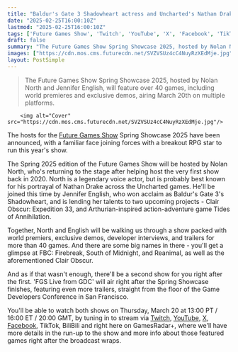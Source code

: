 ```yaml
---
title: "Baldur's Gate 3 Shadowheart actress and Uncharted's Nathan Drake join forces to host the next Future Games Show"
date: "2025-02-25T16:00:10Z"
lastmod: "2025-02-25T16:00:10Z"
tags: ['Future Games Show', 'Twitch', 'YouTube', 'X', 'Facebook', 'TikTok', 'Bilibili', 'Nolan North', 'Jennifer English', 'Uncharted', "Baldur's Gate 3", 'RPG', 'Action-Adventure', 'FBC: Firebreak', 'South of Midnight', 'Reanimal', 'Clair Obscur', 'Tides of Annihilation']
draft: false
summary: "The Future Games Show Spring Showcase 2025, hosted by Nolan North and Jennifer English, will feature over 40 games, including world premieres and exclusive demos, airing March 20th on multiple platforms."
images: ["https://cdn.mos.cms.futurecdn.net/SVZVSUz4cC4NuyRzXEdMje.jpg"]
layout: PostSimple
---
```

> The Future Games Show Spring Showcase 2025, hosted by Nolan North and Jennifer English, will feature over 40 games, including world premieres and exclusive demos, airing March 20th on multiple platforms.


        <img alt="Cover" src="https://cdn.mos.cms.futurecdn.net/SVZVSUz4cC4NuyRzXEdMje.jpg"/>
        
The hosts for the [Future Games Show](https://www.gamesradar.com/future-games-show/) Spring Showcase 2025 have been announced, with a familiar face joining forces with a breakout RPG star to run this year's show.

The Spring 2025 edition of the Future Games Show will be hosted by Nolan North, who's returning to the stage after helping host the very first show back in 2020. North is a legendary voice actor, but is probably best known for his portrayal of Nathan Drake across the Uncharted games. He'll be joined this time by Jennifer English, who won acclaim as Baldur's Gate 3's Shadowheart, and is lending her talents to two upcoming projects - Clair Obscur: Expedition 33, and Arthurian-inspired action-adventure game Tides of Annihilation.

Together, North and English will be walking us through a show packed with world premiers, exclusive demos, developer interviews, and trailers for more than 40 games. And there are some big names in there - you'll get a glimpse at FBC: Firebreak, South of Midnight, and Reanimal, as well as the aforementioned Clair Obscur.

And as if that wasn't enough, there'll be a second show for you right after the first. 'FGS Live from GDC' will air right after the Spring Showcase finishes, featuring even more trailers, straight from the floor of the Game Developers Conference in San Francisco.

You'll be able to watch both shows on Thursday, March 20 at 13:00 PT / 16:00 ET / 20:00 GMT, by tuning in to stream via [Twitch](https://www.twitch.tv/futuregamesshow), [YouTube](https://www.youtube.com/@FutureGamesShow/featured), [X](https://x.com/FutureGamesShow), [Facebook](https://www.facebook.com/gamesradarplus/?locale=en_GB), TikTok, BiliBili and right here on GamesRadar+, where we'll have more details in the run-up to the show and more info about those featured games right after the broadcast wraps.
        